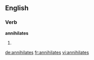 ==English==

===Verb===
'''annihilates'''

# {{third-person singular of|annihilate}}

[[de:annihilates]]
[[fr:annihilates]]
[[vi:annihilates]]